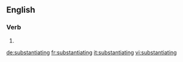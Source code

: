 ==English==

===Verb===
{{head|en}}

# {{present participle of|substantiate}}

[[de:substantiating]]
[[fr:substantiating]]
[[it:substantiating]]
[[vi:substantiating]]